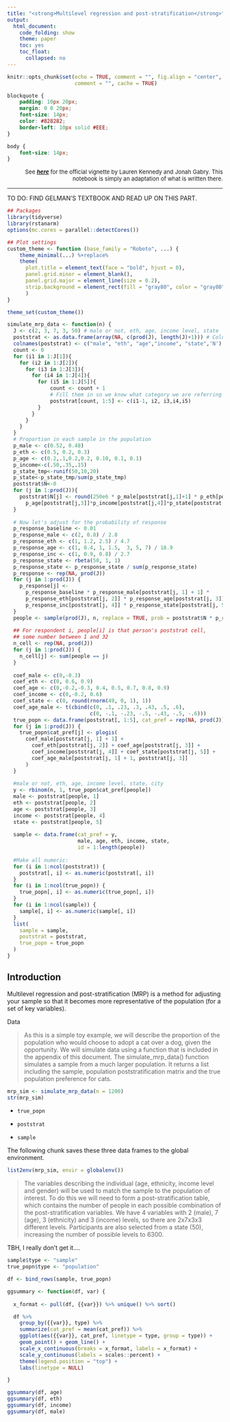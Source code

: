 ```yaml
---
title: "<strong>Multilevel regression and post-stratification</strong>"
output: 
  html_document:
    code_folding: show
    theme: paper
    toc: yes
    toc_float: 
      collapsed: no
---
```


```r
knitr::opts_chunk$set(echo = TRUE, comment = "", fig.align = "center", 
                      comment = "", cache = TRUE)
```

```css
blockquote {
    padding: 10px 20px;
    margin: 0 0 20px;
    font-size: 14px;
    color: #828282;
    border-left: 10px solid #EEE;
}

body {
    font-size: 14px;
}
```

<p align="right"><font size="2">
See [___here___](https://mc-stan.org/rstanarm/articles/mrp.html) for the official vignette by Lauren Kennedy and Jonah Gabry. This notebook is simply an adaptation of what is written there.
</font><p>

****

TO DO: FIND GELMAN'S TEXTBOOK AND READ UP ON THIS PART.


```r
## Packages
library(tidyverse)
library(rstanarm)
options(mc.cores = parallel::detectCores())

## Plot settings
custom_theme <- function (base_family = "Roboto", ...) {
    theme_minimal(...) %+replace% 
    theme(
      plot.title = element_text(face = "bold", hjust = 0), 
      panel.grid.minor = element_blank(), 
      panel.grid.major = element_line(size = 0.2), 
      strip.background = element_rect(fill = "gray80", color = "gray80")
      )
}

theme_set(custom_theme())
```

```r
simulate_mrp_data <- function(n) {
  J <- c(2, 3, 7, 3, 50) # male or not, eth, age, income level, state
  poststrat <- as.data.frame(array(NA, c(prod(J), length(J)+1))) # Columns of post-strat matrix, plus one for size
  colnames(poststrat) <- c("male", "eth", "age","income", "state",'N')
  count <- 0
  for (i1 in 1:J[1]){
    for (i2 in 1:J[2]){
      for (i3 in 1:J[3]){
        for (i4 in 1:J[4]){
          for (i5 in 1:J[5]){
              count <- count + 1
              # Fill them in so we know what category we are referring to
              poststrat[count, 1:5] <- c(i1-1, i2, i3,i4,i5) 
          }
        }
      }
    }
  }
  # Proportion in each sample in the population
  p_male <- c(0.52, 0.48)
  p_eth <- c(0.5, 0.2, 0.3)
  p_age <- c(0.2,.1,0.2,0.2, 0.10, 0.1, 0.1)
  p_income<-c(.50,.35,.15)
  p_state_tmp<-runif(50,10,20)
  p_state<-p_state_tmp/sum(p_state_tmp)
  poststrat$N<-0
  for (j in 1:prod(J)){
    poststrat$N[j] <- round(250e6 * p_male[poststrat[j,1]+1] * p_eth[poststrat[j,2]] *
      p_age[poststrat[j,3]]*p_income[poststrat[j,4]]*p_state[poststrat[j,5]]) #Adjust the N to be the number observed in each category in each group
  }
  
  # Now let's adjust for the probability of response
  p_response_baseline <- 0.01
  p_response_male <- c(2, 0.8) / 2.8
  p_response_eth <- c(1, 1.2, 2.5) / 4.7
  p_response_age <- c(1, 0.4, 1, 1.5,  3, 5, 7) / 18.9
  p_response_inc <- c(1, 0.9, 0.8) / 2.7
  p_response_state <- rbeta(50, 1, 1)
  p_response_state <- p_response_state / sum(p_response_state)
  p_response <- rep(NA, prod(J))
  for (j in 1:prod(J)) {
    p_response[j] <-
      p_response_baseline * p_response_male[poststrat[j, 1] + 1] *
      p_response_eth[poststrat[j, 2]] * p_response_age[poststrat[j, 3]] *
      p_response_inc[poststrat[j, 4]] * p_response_state[poststrat[j, 5]]
  }
  people <- sample(prod(J), n, replace = TRUE, prob = poststrat$N * p_response)
  
  ## For respondent i, people[i] is that person's poststrat cell,
  ## some number between 1 and 32
  n_cell <- rep(NA, prod(J))
  for (j in 1:prod(J)) {
    n_cell[j] <- sum(people == j)
  }
  
  coef_male <- c(0,-0.3)
  coef_eth <- c(0, 0.6, 0.9)
  coef_age <- c(0,-0.2,-0.3, 0.4, 0.5, 0.7, 0.8, 0.9)
  coef_income <- c(0,-0.2, 0.6)
  coef_state <- c(0, round(rnorm(49, 0, 1), 1))
  coef_age_male <- t(cbind(c(0, .1, .23, .3, .43, .5, .6),
                           c(0, -.1, -.23, -.5, -.43, -.5, -.6)))
  true_popn <- data.frame(poststrat[, 1:5], cat_pref = rep(NA, prod(J)))
  for (j in 1:prod(J)) {
    true_popn$cat_pref[j] <- plogis(
      coef_male[poststrat[j, 1] + 1] +
        coef_eth[poststrat[j, 2]] + coef_age[poststrat[j, 3]] +
        coef_income[poststrat[j, 4]] + coef_state[poststrat[j, 5]] +
        coef_age_male[poststrat[j, 1] + 1, poststrat[j, 3]]
      )
  }
  
  #male or not, eth, age, income level, state, city
  y <- rbinom(n, 1, true_popn$cat_pref[people])
  male <- poststrat[people, 1]
  eth <- poststrat[people, 2]
  age <- poststrat[people, 3]
  income <- poststrat[people, 4]
  state <- poststrat[people, 5]
  
  sample <- data.frame(cat_pref = y, 
                       male, age, eth, income, state, 
                       id = 1:length(people))
  
  #Make all numeric:
  for (i in 1:ncol(poststrat)) {
    poststrat[, i] <- as.numeric(poststrat[, i])
  }
  for (i in 1:ncol(true_popn)) {
    true_popn[, i] <- as.numeric(true_popn[, i])
  }
  for (i in 1:ncol(sample)) {
    sample[, i] <- as.numeric(sample[, i])
  }
  list(
    sample = sample,
    poststrat = poststrat,
    true_popn = true_popn
  )
}
```

## Introduction

Multilevel regression and post-stratification (MRP) is a method for adjusting your sample so that it becomes more representative of the population (for a set of key variables).


Data

>As this is a simple toy example, we will describe the proportion of the population who would choose to adopt a cat over a dog, given the opportunity. We will simulate data using a function that is included in the appendix of this document. The simulate_mrp_data() function simulates a sample from a much larger population. It returns a list including the sample, population poststratification matrix and the true population preference for cats.

```r
mrp_sim <- simulate_mrp_data(n = 1200) 
str(mrp_sim)  
```

- `true_popn`

- `poststrat`

- `sample`

The following chunk saves these three data frames to the global environment.

```r
list2env(mrp_sim, envir = globalenv())
```


>The variables describing the individual (age, ethnicity, income level and gender) will be used to match the sample to the population of interest. To do this we will need to form a post-stratification table, which contains the number of people in each possible combination of the post-stratification variables. We have 4 variables with 2 (male), 7 (age), 3 (ethnicity) and 3 (income) levels, so there are 2x7x3x3 different levels. Participants are also selected from a state (50), increasing the number of possible levels to 6300.



TBH, I really don't get it....


```r
sample$type <- "sample"
true_popn$type <- "population"

df <- bind_rows(sample, true_popn)

ggsummary <- function(df, var) {
  
  x_format <- pull(df, {{var}}) %>% unique() %>% sort()

  df %>% 
    group_by({{var}}, type) %>% 
    summarize(cat_pref = mean(cat_pref)) %>% 
    ggplot(aes({{var}}, cat_pref, linetype = type, group = type)) + 
    geom_point() + geom_line() +
    scale_x_continuous(breaks = x_format, labels = x_format) + 
    scale_y_continuous(labels = scales::percent) + 
    theme(legend.position = "top") + 
    labs(linetype = NULL)

}

ggsummary(df, age)
ggsummary(df, eth)
ggsummary(df, income)
ggsummary(df, male)
```


